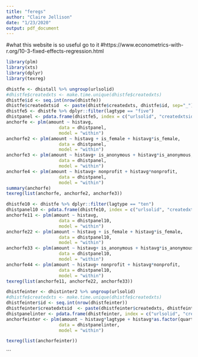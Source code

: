 ```yaml
---
title: "feregs"
author: "Claire Jellison"
date: "1/23/2020"
output: pdf_document
---
```


#what this website is so useful go to it 
#https://www.econometrics-with-r.org/10-3-fixed-effects-regression.html

```r
library(plm)
library(xts)
library(dplyr)
library(texreg)
```



```r
dhistfe <- dhistall %>% ungroup(urlsolid)
#dhistfe$createdxts <- make.time.unique(dhistfe$createdxts)
dhistfe$id <- seq.int(nrow(dhistfe))
dhistfe$createdxtsid  <- paste(dhistfe$createdxts, dhistfe$id, sep="_")
dhistfe5 <- dhistfe %>% dplyr::filter(lagtype == "five")
dhistpanel <- pdata.frame(dhistfe5, index = c("urlsolid", "createdxtsid"), drop.index = TRUE)
anchorfe <- plm(amount ~ histavg, 
                    data = dhistpanel, 
                    model = "within")
anchorfe2 <- plm(amount ~ histavg + is_female + histavg*is_female, 
                    data = dhistpanel, 
                    model = "within")
anchorfe3 <- plm(amount ~ histavg+ is_anonymous + histavg*is_anonymous, 
                    data = dhistpanel, 
                    model = "within")
anchorfe4 <- plm(amount ~ histavg+ nonprofit + histavg*nonprofit, 
                    data = dhistpanel, 
                    model = "within")
summary(anchorfe)
texreg(list(anchorfe, anchorfe2, anchorfe3))
```

```r
dhistfe10 <- dhistfe %>% dplyr::filter(lagtype == "ten")
dhistpanel10 <- pdata.frame(dhistfe10, index = c("urlsolid", "createdxtsid"), drop.index = TRUE)
anchorfe11 <- plm(amount ~ histavg, 
                    data = dhistpanel10, 
                    model = "within")
anchorfe22 <- plm(amount ~ histavg + is_female + histavg*is_female, 
                    data = dhistpanel10, 
                    model = "within")
anchorfe33 <- plm(amount ~ histavg+ is_anonymous + histavg*is_anonymous, 
                    data = dhistpanel10, 
                    model = "within")
anchorfe44 <- plm(amount ~ histavg+ nonprofit + histavg*nonprofit, 
                    data = dhistpanel10, 
                    model = "within")
texreg(list(anchorfe11, anchorfe22, anchorfe33))
```


```r
dhistfeinter <- dhistinter2 %>% ungroup(urlsolid)
#dhistfe$createdxts <- make.time.unique(dhistfe$createdxts)
dhistfeinter$id <- seq.int(nrow(dhistfeinter))
dhistfeinter$createdxtsid  <- paste(dhistfeinter$createdxts, dhistfeinter$id, sep="_")
dhistpanelinter <- pdata.frame(dhistfeinter, index = c("urlsolid", "createdxtsid"), drop.index = TRUE)
anchorfeinter <- plm(amount ~ histavg*lagtype + histavg*as.factor(quartile),
                    data = dhistpanelinter, 
                    model = "within")

texreg(list(anchorfeinter))
```
```


